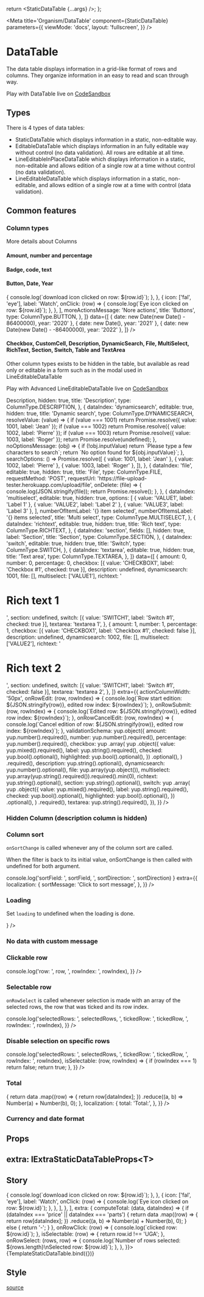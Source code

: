 


  return <StaticDataTable {...args} />;
};

<Meta
  title='Organism/DataTable'
  component={StaticDataTable}
  parameters={{
    viewMode: 'docs',
    layout: 'fullscreen',
  }}
/>

# DataTable

The data table displays information in a grid-like format of rows and columns. They organize information in an easy to read and scan through way.

Play with DataTable live on [CodeSandbox](https://codesandbox.io/s/datatable-demo-z5fb38)

## Types

There is 4 types of data tables:

- <LinkTo story='static-data-table'>StaticDataTable</LinkTo> which displays information in a static, non-editable way.
- <LinkTo story='editable-data-table'>EditableDataTable</LinkTo> which displays information in an fully editable way without
  control (no data validation). All rows are editable at all time.
- <LinkTo story='line-editable-in-place-data-table'>LineEditableInPlaceDataTable</LinkTo> which displays information in a
  static, non-editable and allows edition of a single row at a time without control (no data validation).
- <LinkTo story='line-editable-data-table'>LineEditableDataTable</LinkTo> which displays information in a static, non-editable,
  and allows edition of a single row at a time with control (data validation).

## Common features

### Column types

More details about <LinkTo story='columns'>Columns</LinkTo>

#### Amount, number and percentage

<Canvas>
  <StaticDataTable
    columns={[
      { currency: '€', dataIndex: 'amount', title: 'Amount', type: ColumnType.AMOUNT },
      { dataIndex: 'number', title: 'Number', type: ColumnType.NUMBER },
      { dataIndex: 'percentage', title: 'Percentage', type: ColumnType.PERCENTAGE },
    ]}
    data={[
      { amount: 0, number: 0, percentage: 0 },
      { amount: 1, number: 10, percentage: 100 },
      { amount: 2, number: 20, percentage: 200 },
    ]}
  />
</Canvas>

#### Badge, code, text

<Canvas>
  <StaticDataTable
    columns={[
      {
        dataIndex: 'badge',
        options: [
          { label: 'Badge #1', value: 'B1' },
          { label: 'Badge #2', value: 'B2' },
          { label: 'Badge #3', value: 'B3' },
        ],
        title: 'Badge',
        type: ColumnType.BADGE,
      },
      {
        dataIndex: 'code',
        title: 'Code',
        type: ColumnType.CODE,
      },
      {
        dataIndex: 'text',
        title: 'Text',
        type: ColumnType.TEXT,
      },
    ]}
    data={[
      { badge: 'B1', code: 'Code #1', text: 'Text #1' },
      { badge: 'B2', code: 'Code #2', text: 'Text #2' },
      { badge: 'B3', code: 'Code #3', text: 'Text #3' },
    ]}
  />
</Canvas>

#### Button, Date, Year

<Canvas>
  <StaticDataTable
    columns={[
      { dataIndex: 'date', title: 'Date', type: ColumnType.DATE },
      { dataIndex: 'year', title: 'Year', type: ColumnType.YEAR },
      {
        buttons: [
          {
            icon: ['fal', 'arrow-down-to-line'],
            label: 'Download',
            onClick: (row) => {
              console.log(`download icon clicked on row: ${row.id}`);
            },
          },
          {
            icon: ['fal', 'eye'],
            label: 'Watch',
            onClick: (row) => {
              console.log(`Eye icon clicked on row: ${row.id}`);
            },
          },
        ],
        moreActionsMessage: 'Nore actions',
        title: 'Buttons',
        type: ColumnType.BUTTON,
      },
    ]}
    data={[
      { date: new Date(new Date() - 86400000), year: '2020' },
      { date: new Date(), year: '2021' },
      { date: new Date(new Date() - -86400000), year: '2022' },
    ]}
  />
</Canvas>

#### Checkbox, CustomCell, Description, DynamicSearch, File, MultiSelect, RichText, Section, Switch, Table and TextArea

Other column types exists to be hidden in the table, but available as read only or editable in a form such as in the modal used in <LinkTo story="Line-Editable-Data-Table">LineEditableDataTable</LinkTo>

Play with Advanced LineEditableDataTable live on [CodeSandbox](https://codesandbox.io/s/datatable-lineeditabledatatable-demo-soy9fr)

<Canvas>
  <LineEditableDataTable
    columns={[
      {
        currency: '€',
        dataIndex: 'amount',
        editable: true,
        title: 'Amount',
        type: ColumnType.AMOUNT,
      },
      {
        dataIndex: 'number',
        editable: true,
        title: 'Number',
        type: ColumnType.NUMBER,
      },
      {
        dataIndex: 'percentage',
        editable: true,
        title: 'Percentage',
        type: ColumnType.PERCENTAGE,
      },
      {
        dataIndex: 'checkbox',
        editable: true,
        hidden: true,
        title: 'Checkbox',
        type: ColumnType.CHECKBOX,
      },
      {
        dataIndex: 'description',
        description: <div>Description</div>,
        hidden: true,
        title: 'Description',
        type: ColumnType.DESCRIPTION,
      },
      {
        dataIndex: 'dynamicsearch',
        editable: true,
        hidden: true,
        title: 'Dynamic search',
        type: ColumnType.DYNAMICSEARCH,
        resolveValue: (value) => {
          if (value === 1001) return Promise.resolve({ value: 1001, label: 'Jean' });
          if (value === 1002) return Promise.resolve({ value: 1002, label: 'Pierre' });
          if (value === 1003) return Promise.resolve({ value: 1003, label: 'Roger' });
          return Promise.resolve(undefined);
        },
        noOptionsMessage: (obj) => {
          if (!obj.inputValue) return `Please type a few characters to search`;
          return `No option found for ${obj.inputValue}`;
        },
        searchOptions: () =>
          Promise.resolve([
            { value: 1001, label: 'Jean' },
            { value: 1002, label: 'Pierre' },
            { value: 1003, label: 'Roger' },
          ]),
      },
      {
        dataIndex: 'file',
        editable: true,
        hidden: true,
        title: 'File',
        type: ColumnType.FILE,
        requestMethod: 'POST',
        requestUrl: 'https://file-upload-tester.herokuapp.com/upload/file',
        onDelete: (file) => {
          console.log(JSON.stringify(file));
          return Promise.resolve();
        },
      },
      {
        dataIndex: 'multiselect',
        editable: true,
        hidden: true,
        options: [
          { value: 'VALUE1', label: 'Label 1' },
          { value: 'VALUE2', label: 'Label 2' },
          { value: 'VALUE3', label: 'Label 3' },
        ],
        numberOfItemLabel: '{} item selected',
        numberOfItemsLabel: '{} items selected',
        title: 'Multi select',
        type: ColumnType.MULTISELECT,
      },
      {
        dataIndex: 'richtext',
        editable: true,
        hidden: true,
        title: 'Rich text',
        type: ColumnType.RICHTEXT,
      },
      {
        dataIndex: 'section',
        fields: [],
        hidden: true,
        label: 'Section',
        title: 'Section',
        type: ColumnType.SECTION,
      },
      {
        dataIndex: 'switch',
        editable: true,
        hidden: true,
        title: 'Switch',
        type: ColumnType.SWITCH,
      },
      {
        dataIndex: 'textarea',
        editable: true,
        hidden: true,
        title: 'Text area',
        type: ColumnType.TEXTAREA,
      },
    ]}
    data={[
      {
        amount: 0,
        number: 0,
        percentage: 0,
        checkbox: [{ value: 'CHECKBOX1', label: 'Checkbox #1', checked: true }],
        description: undefined,
        dynamicsearch: 1001,
        file: [],
        multiselect: ['VALUE1'],
        richtext: '<h1>Rich text 1</h1>',
        section: undefined,
        switch: [{ value: 'SWITCH1', label: 'Switch #1', checked: true }],
        textarea: 'textarea 1',
      },
      {
        amount: 1,
        number: 1,
        percentage: 1,
        checkbox: [{ value: 'CHECKBOX1', label: 'Checkbox #1', checked: false }],
        description: undefined,
        dynamicsearch: 1002,
        file: [],
        multiselect: ['VALUE2'],
        richtext: '<h1>Rich text 2</h1>',
        section: undefined,
        switch: [{ value: 'SWITCH1', label: 'Switch #1', checked: false }],
        textarea: 'textarea 2',
      },
    ]}
    extra={{
      actionColumnWidth: '50px',
      onRowEdit: (row, rowIndex) => {
        console.log(`Row start edition: ${JSON.stringify(row)}, edited row index: ${rowIndex}`);
      },
      onRowSubmit: (row, rowIndex) => {
        console.log(`Edited row: ${JSON.stringify(row)}, edited row index: ${rowIndex}`);
      },
      onRowCancelEdit: (row, rowIndex) => {
        console.log(`Cancel edition of row: ${JSON.stringify(row)}, edited row index: ${rowIndex}`);
      },
      validationSchema: yup.object({
        amount: yup.number().required(),
        number: yup.number().required(),
        percentage: yup.number().required(),
        checkbox: yup
          .array(
            yup
              .object({
                value: yup.mixed().required(),
                label: yup.string().required(),
                checked: yup.bool().optional(),
                highlighted: yup.bool().optional(),
              })
              .optional(),
          )
          .required(),
        description: yup.string().optional(),
        dynamicsearch: yup.number().optional(),
        file: yup.array(yup.object()),
        multiselect: yup.array(yup.string().required()).required().min(0),
        richtext: yup.string().optional(),
        section: yup.string().optional(),
        switch: yup
          .array(
            yup
              .object({
                value: yup.mixed().required(),
                label: yup.string().required(),
                checked: yup.bool().optional(),
                highlighted: yup.bool().optional(),
              })
              .optional(),
          )
          .required(),
        textarea: yup.string().required(),
      }),
    }}
  />
</Canvas>

### Hidden Column (description column is hidden)

<Canvas>
  <StaticDataTable
    columns={[
      {
        dataIndex: 'description',
        hidden: true,
        label: 'Description',
        title: 'Description',
        type: ColumnType.DESCRIPTION,
      },
      { dataIndex: 'number', title: 'Number', type: ColumnType.NUMBER },
      { dataIndex: 'percentage', title: 'Percentage', type: ColumnType.PERCENTAGE },
    ]}
    data={[
      { description: undefined, number: 0, percentage: 0 },
      { description: undefined, number: 10, percentage: 100 },
      { description: undefined, number: 20, percentage: 200 },
    ]}
  />
</Canvas>

### Column sort

`onSortChange` is called whenever any of the column sort are called.

When the filter is back to its initial value, onSortChange is then called with undefined for both argument.

<Source
  language='tsx'
  dark
  format={true}
  code='onSortChange?: (sortField?: keyof T, sortDirection?: SortDirectionEnum) => void;'
/>

<Canvas>
  <StaticDataTable
    columns={[
      { currency: '€', dataIndex: 'amount', sorter: true, title: 'Amount', type: ColumnType.AMOUNT },
      { dataIndex: 'number', sorter: true, title: 'Number', type: ColumnType.NUMBER },
      { dataIndex: 'percentage', sorter: true, title: 'Percentage', type: ColumnType.PERCENTAGE },
    ]}
    data={[
      { amount: 0, number: 0, percentage: 0 },
      { amount: 1, number: 10, percentage: 100 },
      { amount: 2, number: 20, percentage: 200 },
    ]}
    onSortChange={(sortField, sortDirection) =>
      console.log('sortField: ', sortField, ', sortDirection: ', sortDirection)
    }
    extra={{
      localization: {
        sortMessage: 'Click to sort message',
      },
    }}
  />
</Canvas>

### Loading

Set `loading` to undefined when the loading is done.

<Canvas>
  <StaticDataTable
    columns={[
      { currency: '€', dataIndex: 'amount', title: 'Amount', type: ColumnType.AMOUNT },
      { dataIndex: 'number', title: 'Number', type: ColumnType.NUMBER },
      { dataIndex: 'percentage', title: 'Percentage', type: ColumnType.PERCENTAGE },
    ]}
    data={[]}
    loading={
      <div style={{ display: 'flex', justifyContent: 'space-around' }}>
        <Icon icon={['fal', 'spinner']} size='3x' />
      </div>
    }
  />
</Canvas>

### No data with custom message

<Canvas>
  <StaticDataTable
    columns={[
      { currency: '€', dataIndex: 'amount', title: 'Amount', type: ColumnType.AMOUNT },
      { dataIndex: 'number', title: 'Number', type: ColumnType.NUMBER },
      { dataIndex: 'percentage', title: 'Percentage', type: ColumnType.PERCENTAGE },
    ]}
    data={[]}
    extra={{
      localization: {
        noData: 'There is nothing here',
      },
    }}
  />
</Canvas>

### Clickable row

<Canvas>
  <StaticDataTable
    columns={[
      { currency: '€', dataIndex: 'amount', title: 'Amount', type: ColumnType.AMOUNT },
      { dataIndex: 'number', title: 'Number', type: ColumnType.NUMBER },
      { dataIndex: 'percentage', title: 'Percentage', type: ColumnType.PERCENTAGE },
    ]}
    data={[
      { amount: 0, number: 0, percentage: 0 },
      { amount: 1, number: 10, percentage: 100 },
      { amount: 2, number: 20, percentage: 200 },
    ]}
    extra={{
      onRowClick: (row, rowIndex) => console.log('row: ', row, ', rowIndex: ', rowIndex),
    }}
  />
</Canvas>

### Selectable row

`onRowSelect` is called whenever selection is made with an array of the selected rows, the row that was ticked and its row index.

<Source
  language='tsx'
  dark
  format={true}
  code='onRowSelect?: (selectedRows: Array<T>, tickedRow: T, rowIndex: number) => void;'
/>

<Canvas>
  <StaticDataTable
    columns={[
      { currency: '€', dataIndex: 'amount', title: 'Amount', type: ColumnType.AMOUNT },
      { dataIndex: 'number', title: 'Number', type: ColumnType.NUMBER },
      { dataIndex: 'percentage', title: 'Percentage', type: ColumnType.PERCENTAGE },
    ]}
    data={[
      { amount: 0, number: 0, percentage: 0 },
      { amount: 1, number: 10, percentage: 100 },
      { amount: 2, number: 20, percentage: 200 },
    ]}
    extra={{
      onRowSelect: (selectedRows, tickedRow, rowIndex) =>
        console.log('selectedRows: ', selectedRows, ', tickedRow: ', tickedRow, ', rowIndex: ', rowIndex),
    }}
  />
</Canvas>

### Disable selection on specific rows

<Source language='tsx' dark format={true} code='isSelectable?: (row: T, rowIndex: number) => boolean;' />

<Canvas>
  <StaticDataTable
    columns={[
      { currency: '€', dataIndex: 'amount', title: 'Amount', type: ColumnType.AMOUNT },
      { dataIndex: 'number', title: 'Number', type: ColumnType.NUMBER },
      { dataIndex: 'percentage', title: 'Percentage', type: ColumnType.PERCENTAGE },
    ]}
    data={[
      { amount: 0, number: 0, percentage: 0 },
      { amount: 1, number: 10, percentage: 100 },
      { amount: 2, number: 20, percentage: 200 },
    ]}
    extra={{
      onRowSelect: (selectedRows, tickedRow, rowIndex) =>
        console.log('selectedRows: ', selectedRows, ', tickedRow: ', tickedRow, ', rowIndex: ', rowIndex),
      isSelectable: (row, rowIndex) => {
        if (rowIndex === 1) return false;
        return true;
      },
    }}
  />
</Canvas>

### Total

<Canvas>
  <StaticDataTable
    columns={[
      { currency: '€', dataIndex: 'amount', title: 'Amount', type: ColumnType.AMOUNT },
      { dataIndex: 'number', title: 'Number', type: ColumnType.NUMBER },
      { dataIndex: 'percentage', title: 'Percentage', type: ColumnType.PERCENTAGE },
    ]}
    data={[
      { amount: 0, number: 0, percentage: 0 },
      { amount: 1, number: 10, percentage: 100 },
      { amount: 2, number: 20, percentage: 200 },
    ]}
    extra={{
      computeTotal: (data, dataIndex) => {
        return data
          .map((row) => {
            return row[dataIndex];
          })
          .reduce((a, b) => Number(a) + Number(b), 0);
      },
      localization: {
        total: 'Total:',
      },
    }}
  />
</Canvas>

### Currency and date format

<Canvas>
  <StaticDataTable
    columns={[
      { dataIndex: 'amount', title: 'Amount', type: ColumnType.AMOUNT },
      { dataIndex: 'date', title: 'Date', type: ColumnType.DATE },
    ]}
    data={[
      { amount: 0, date: new Date(new Date() - 86400000) },
      { amount: 1, date: new Date() },
      { amount: 2, date: new Date(new Date() - -86400000) },
    ]}
    extra={{
      currency: '$',
      dateFormat: 'yyyy/MM/dd',
    }}
  />
</Canvas>

## Props

<ArgsTable of={StaticDataTable} sort='requiredFirst' />

## extra: IExtraStaticDataTableProps<T\>

<ArgsTable of={FakeExtraStaticDataTable} sort='requiredFirst' />

## Story

<Canvas>
  <Story
    name='DataTable'
    args={{
      data: [
        {
          id: 'UGA',
          name: 'Lorem ipsum dolor sit amet consectetur adipiscing elit',
          status: 'INACTIVE',
          price: -100000,
          parts: -10,
          startDate: new Date(2021, 2, 24),
        },
        {
          id: 'ARE',
          name: 'Consecte',
          status: 'ACTIVE',
          price: -2500000,
          parts: 15,
          startDate: new Date(2021, 1, 13),
        },
        {
          id: 'GBR',
          name: 'Sed',
          status: 'IN_PROGRESS',
          price: 150000,
          parts: 3,
          startDate: new Date(2021, 1, 4),
        },
        {
          id: 'JUF',
          name: 'dolore eu fugiat nulla pariatur',
          status: 'IN_PROGRESS',
          price: -354000,
          parts: 70,
          startDate: new Date(2021, 1, 15),
        },
        {
          id: 'YAI',
          name: 'Sed ut perspiciatis',
          status: 'ACTIVE',
          price: 4150000,
          parts: 30,
          startDate: new Date(2021, 2, 17),
        },
        {
          id: 'SML',
          name: 'Ut enim ad minima veniam',
          status: 'ACTIVE',
          price: -70500,
          parts: 10,
          startDate: new Date(2021, 3, 10),
        },
      ],
      columns: [
        {
          title: 'Code',
          dataIndex: 'id',
          sorter: true,
          type: ColumnType.CODE,
          width: '70px',
        },
        {
          title: 'Text',
          dataIndex: 'name',
          type: ColumnType.TEXT,
          ellipsis: true,
          sorter: true,
          width: '20%',
        },
        {
          title: 'Badge',
          dataIndex: 'status',
          sorter: true,
          type: ColumnType.BADGE,
          options: [
            { label: 'Inactive', value: 'INACTIVE' },
            { label: 'In progress', value: 'IN_PROGRESS' },
            { label: 'Active', value: 'ACTIVE' },
          ],
        },
        {
          title: 'Amount',
          dataIndex: 'price',
          sorter: true,
          type: ColumnType.AMOUNT,
          currency: '€',
        },
        {
          title: 'Percentage',
          dataIndex: 'parts',
          sorter: true,
          type: ColumnType.PERCENTAGE,
        },
        {
          title: 'Date',
          dataIndex: 'startDate',
          sorter: true,
          type: ColumnType.DATE,
        },
        {
          title: 'Actions',
          type: ColumnType.BUTTON,
          moreActionsMessage: 'Nore actions',
          buttons: [
            {
              icon: ['fal', 'arrow-down-to-line'],
              label: 'Download',
              onClick: (row) => {
                console.log(`download icon clicked on row: ${row.id}`);
              },
            },
            {
              icon: ['fal', 'eye'],
              label: 'Watch',
              onClick: (row) => {
                console.log(`Eye icon clicked on row: ${row.id}`);
              },
            },
          ],
        },
      ],
      extra: {
        computeTotal: (data, dataIndex) => {
          if (dataIndex === 'price' || dataIndex === 'parts') {
            return data
              .map((row) => {
                return row[dataIndex];
              })
              .reduce((a, b) => Number(a) + Number(b), 0);
          } else {
            return '-';
          }
        },
        onRowClick: (row) => {
          console.log(`clicked row: ${row.id}`);
        },
        isSelectable: (row) => {
          return row.id !== 'UGA';
        },
        onRowSelect: (rows, row) => {
          console.log(`Number of rows selected: ${rows.length}\nSelected row: ${row.id}`);
        },
      },
    }}>
    {TemplateStaticDataTable.bind({})}
  </Story>
</Canvas>

## Style

[source](https://github.com/CharlesCoqueret/ghost-design-system/blob/main/src/assets/_datatable.scss)

<Source language='css' dark format={true} code={dataTableStyle} />
